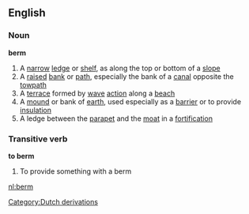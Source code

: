 ==English==
===Noun===
{{wikipedia}}
'''berm'''
#A [[narrow]] [[ledge]] or [[shelf]], as along the top or bottom of a [[slope]]
#A [[raised]] [[bank]] or [[path]], especially the bank of a [[canal]] opposite the [[towpath]]
#A [[terrace]] formed by [[wave]] [[action]] along a [[beach]]
#A [[mound]] or bank of [[earth]], used especially as a [[barrier]] or to provide [[insulation]]
#A ledge between the [[parapet]] and the [[moat]] in a [[fortification]]
===Transitive verb===
'''to berm'''
#To provide something with a berm
[[Category:Dutch derivations]]

[[nl:berm]]